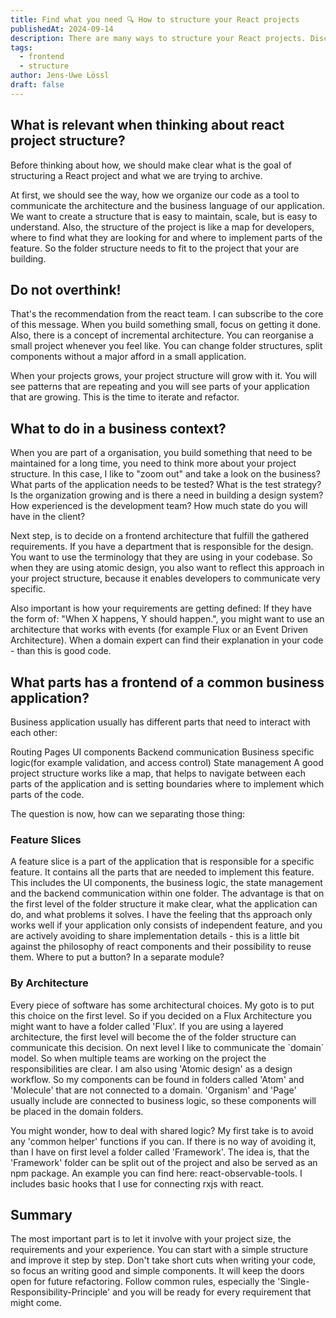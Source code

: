 ```yaml
---
title: Find what you need 🔍 How to structure your React projects
publishedAt: 2024-09-14
description: There are many ways to structure your React projects. Discover the most common patterns and learn how to choose the right one for your project. Explore the pros and cons of different project structures and find out how to create a scalable and maintainable React application.
tags:
  - frontend
  - structure
author: Jens-Uwe Lössl
draft: false
---
```



<H2>What is relevant when thinking about react project structure?</H2>
<P>Before thinking about how, we should make clear what is the goal of structuring a React project and what we are trying to archive.</P>
<P>At first, we should see the way, how we organize our code as a tool to communicate the architecture and the business language of our
  application. We want to create a structure that is easy to maintain, scale, but is easy to understand. Also, the structure of the project
  is like a map for developers, where to find what they are looking for and where to implement parts of the feature. So the folder
  structure needs to fit to the project that your are building.</P>

<H2>Do not overthink!</H2>
<P>That's the recommendation from the react team. I can subscribe to the core of this message. When you build something small, focus on
  getting it done. Also, there is a concept of incremental architecture. You can reorganise a small project whenever you feel like. You can
  change folder structures, split components without a major afford in a small application.</P>
<P>When your projects grows, your project structure will grow with it. You will see patterns that are repeating and you will see parts of
  your application that are growing. This is the time to iterate and refactor.</P>

<H2>What to do in a business context?</H2>
<P>When you are part of a organisation, you build something that need to be maintained for a long time, you need to think more about your
  project structure. In this case, I like to "zoom out" and take a look on the business? What parts of the application needs to be tested?
  What is the test strategy? Is the organization growing and is there a need in building a design system? How experienced is the development
  team? How much state do you will have in the client?</P>
<P>Next step, is to decide on a frontend architecture that fulfill the gathered requirements. If you have a department that is responsible
  for the design. You want to use the terminology that they are using in your codebase. So when they are using atomic design, you also want
  to reflect this approach in your project structure, because it enables developers to communicate very specific.</P>
<P>Also important is how your requirements are getting defined: If they have the form of: "When X happens, Y should happen.", you might want
  to use an architecture that works with events (for example Flux or an Event Driven Architecture). When a domain expert can find their
  explanation in your code - than this is good code.</P>

<H2>What parts has a frontend of a common business application?</H2>
<P>Business application usually has different parts that need to interact with each other:</P>
<UnsortedList.Root>
  <UnsortedList.Item>Routing</UnsortedList.Item>
  <UnsortedList.Item>Pages</UnsortedList.Item>
  <UnsortedList.Item>UI components</UnsortedList.Item>
  <UnsortedList.Item>Backend communication</UnsortedList.Item>
  <UnsortedList.Item>Business specific logic(for example validation, and access control)</UnsortedList.Item>
  <UnsortedList.Item>State management</UnsortedList.Item>
</UnsortedList.Root>
<Italic>A good project structure works like a map, that helps to navigate between each parts of the application and is setting boundaries
  where to implement which parts of the code.</Italic>
<P>The question is now, how can we separating those thing:</P>
<H3>Feature Slices</H3>
<P>A feature slice is a part of the application that is responsible for a specific feature. It contains all the parts that are needed to
  implement this feature. This includes the UI components, the business logic, the state management and the backend communication within one
  folder. The advantage is that on the first level of the folder structure it make clear, what the application can do, and what problems it
  solves. I have the feeling that ths approach only works well if your application only consists of independent feature, and you are
  actively avoiding to share implementation details - this is a little bit against the philosophy of react components and their possibility
  to reuse them. Where to put a button? In a separate module?</P>
<H3>By Architecture</H3>
<P>Every piece of software has some architectural choices. My goto is to put this choice on the first level. So if you decided on a Flux
  Architecture you might want to have a folder called 'Flux'. If you are using a layered architecture, the first level will become the of
  the folder structure can communicate this decision. On next level I like to communicate the `domain` model. So when multiple teams are
  working on the project the responsibilities are clear. I am also using 'Atomic design' as a design workflow. So my components can be found
  in folders called 'Atom' and 'Molecule' that are not connected to a domain. 'Organism' and 'Page' usually include are connected to
  business logic, so these components will be placed in the domain folders.</P>
<P>You might wonder, how to deal with shared logic? My first take is to avoid any 'common helper' functions if you can. If there is no way
  of avoiding it, than I have on first level a folder called 'Framework'. The idea is, that the 'Framework' folder can be split out of the
  project and also be served as an npm package. An example you can find here: <ExternalLink
    href="https://www.npmjs.com/package/@juwel-development/react-observable-tools">react-observable-tools</ExternalLink>. I includes basic
  hooks that I use for connecting rxjs with react.</P>
<H2>Summary</H2>
<P>The most important part is to let it involve with your project size, the requirements and your experience. You can start with a simple
  structure and improve it step by step. Don't take short cuts when writing your code, so focus an writing good and simple components. It
  will keep the doors open for future refactoring. Follow common rules, especially the 'Single-Responsibility-Principle' and you will be
  ready for every requirement that might come.</P>
